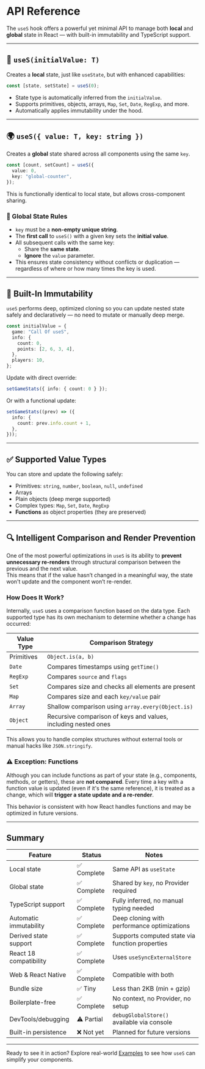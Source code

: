 # API Reference

The `useS` hook offers a powerful yet minimal API to manage both **local** and **global** state in React — with built-in immutability and TypeScript support.

---

## 🧠 `useS(initialValue: T)`

Creates a **local** state, just like `useState`, but with enhanced capabilities:

```ts copy /useS/ /number/ /initialValue/
const [state, setState] = useS(0);
```

- State type is automatically inferred from the `initialValue`.
- Supports primitives, objects, arrays, `Map`, `Set`, `Date`, `RegExp`, and more.
- Automatically applies immutability under the hood.

---

## 🌍 `useS({ value: T, key: string })`

Creates a **global** state shared across all components using the same `key`.

```ts copy /value/ /key/
const [count, setCount] = useS({
  value: 0,
  key: "global-counter",
});
```

This is functionally identical to local state, but allows cross-component sharing.

### 🔑 Global State Rules

- `key` must be a **non-empty unique string**.
- The **first call** to `useS()` with a given key sets the **initial value**.
- All subsequent calls with the same key:
  - Share the **same state**.
  - **Ignore** the `value` parameter.
- This ensures state consistency without conflicts or duplication — regardless of where or how many times the key is used.

---

## 🧬 Built-In Immutability

`useS` performs deep, optimized cloning so you can update nested state safely and declaratively — no need to mutate or manually deep merge.

```ts copy /count/
const initialValue = {
  game: "Call Of useS",
  info: {
    count: 0,
    points: [2, 6, 3, 4],
  },
  players: 10,
};
```

Update with direct override:

```ts copy /count/
setGameStats({ info: { count: 0 } });
```

Or with a functional update:

```ts copy /prev/
setGameStats((prev) => ({
  info: {
    count: prev.info.count + 1,
  },
}));
```

---

## ✅ Supported Value Types

You can store and update the following safely:

- Primitives: `string`, `number`, `boolean`, `null`, `undefined`
- Arrays
- Plain objects (deep merge supported)
- Complex types: `Map`, `Set`, `Date`, `RegExp`
- **Functions** as object properties (they are preserved)

---

## 🔍 Intelligent Comparison and Render Prevention

One of the most powerful optimizations in `useS` is its ability to **prevent unnecessary re-renders** through structural comparison between the previous and the next value.  
This means that if the value hasn’t changed in a meaningful way, the state won't update and the component won’t re-render.

### How Does It Work?

Internally, `useS` uses a comparison function based on the data type.
Each supported type has its own mechanism to determine whether a change has occurred:

| Value Type         | Comparison Strategy                                            |
|--------------------|----------------------------------------------------------------|
| Primitives         | `Object.is(a, b)`                                              |
| `Date`             | Compares timestamps using `getTime()`                          |
| `RegExp`           | Compares `source` and `flags`                                  |
| `Set`              | Compares size and checks all elements are present              |
| `Map`              | Compares size and each `key/value` pair                        |
| `Array`            | Shallow comparison using `array.every(Object.is)`              |
| `Object`           | Recursive comparison of keys and values, including nested ones |

This allows you to handle complex structures without external tools or manual hacks like `JSON.stringify`.

### ⚠️ Exception: Functions

Although you can include functions as part of your state (e.g., components, methods, or getters), these are **not compared**.   Every time a key with a function value is updated (even if it's the same reference), it is treated as a change, which will **trigger a state update and a re-render**.

This behavior is consistent with how React handles functions and may be optimized in future versions.

---

## Summary

| Feature                          | Status      | Notes                                                                 |
|----------------------------------|-------------|-----------------------------------------------------------------------|
| Local state                      | ✅ Complete | Same API as `useState`                                                |
| Global state                     | ✅ Complete | Shared by `key`, no Provider required                                 |
| TypeScript support               | ✅ Complete | Fully inferred, no manual typing needed                               |
| Automatic immutability           | ✅ Complete | Deep cloning with performance optimizations                           |
| Derived state support            | ✅ Complete | Supports computed state via function properties                       |
| React 18 compatibility           | ✅ Complete | Uses `useSyncExternalStore`                                           |
| Web & React Native               | ✅ Complete | Compatible with both                                                  |
| Bundle size                      | ✅ Tiny     | Less than 2KB (min + gzip)                                            |
| Boilerplate-free                 | ✅ Complete | No context, no Provider, no setup                                     |
| DevTools/debugging               | ⚠️ Partial  | `debugGlobalStore()` available via console                            |
| Built-in persistence             | ❌ Not yet  | Planned for future versions                                           |

---

Ready to see it in action?
Explore real-world [Examples](/docs/examples) to see how `useS` can simplify your components.
